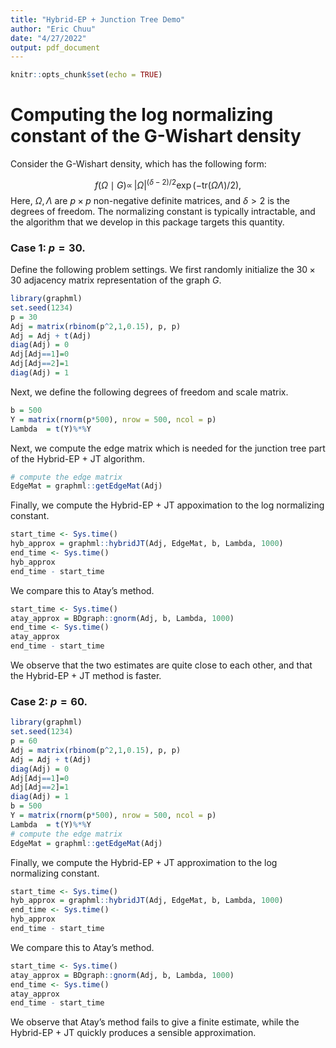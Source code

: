 ```yaml
---
title: "Hybrid-EP + Junction Tree Demo"
author: "Eric Chuu"
date: "4/27/2022"
output: pdf_document
---
```


```r
knitr::opts_chunk$set(echo = TRUE)
```

# Computing the log normalizing constant of the G-Wishart density

Consider the G-Wishart density, which has the following form:

$$ f\left(\Omega \mid G \right) \propto \, | \Omega |^{(\delta-2)/2} \exp \left( - \mbox{tr} \left(\Omega \Lambda \right) /2 \right), $$
Here, $\Omega, \Lambda$ are $p \times p$ non-negative definite matrices, and $\delta > 2$ is the degrees of freedom. The normalizing constant is typically intractable, and the algorithm that we develop in this package targets this quantity.


### Case 1: $p = 30$. 

Define the following problem settings. We first randomly initialize the $30 \times 30$ adjacency matrix representation of the graph $G$. 

```r
library(graphml)
set.seed(1234)
p = 30
Adj = matrix(rbinom(p^2,1,0.15), p, p)
Adj = Adj + t(Adj)
diag(Adj) = 0
Adj[Adj==1]=0
Adj[Adj==2]=1
diag(Adj) = 1
```

Next, we define the following degrees of freedom and scale matrix.

```r
b = 500
Y = matrix(rnorm(p*500), nrow = 500, ncol = p)
Lambda  = t(Y)%*%Y
```

Next, we compute the edge matrix which is needed for the junction tree part of the Hybrid-EP + JT algorithm.

```r
# compute the edge matrix
EdgeMat = graphml::getEdgeMat(Adj)
```


Finally, we compute the Hybrid-EP + JT appoximation to the log normalizing constant.

```r
start_time <- Sys.time()
hyb_approx = graphml::hybridJT(Adj, EdgeMat, b, Lambda, 1000)
end_time <- Sys.time()
hyb_approx
end_time - start_time
```

We compare this to Atay's method. 

```r
start_time <- Sys.time()
atay_approx = BDgraph::gnorm(Adj, b, Lambda, 1000)
end_time <- Sys.time()
atay_approx
end_time - start_time
```

We observe that the two estimates are quite close to each other, and that the Hybrid-EP + JT method is faster. 

### Case 2: $p = 60$. 

```r
library(graphml)
set.seed(1234)
p = 60
Adj = matrix(rbinom(p^2,1,0.15), p, p)
Adj = Adj + t(Adj)
diag(Adj) = 0
Adj[Adj==1]=0
Adj[Adj==2]=1
diag(Adj) = 1
b = 500
Y = matrix(rnorm(p*500), nrow = 500, ncol = p)
Lambda  = t(Y)%*%Y
# compute the edge matrix
EdgeMat = graphml::getEdgeMat(Adj)
```


Finally, we compute the Hybrid-EP + JT approximation to the log normalizing constant.


```r
start_time <- Sys.time()
hyb_approx = graphml::hybridJT(Adj, EdgeMat, b, Lambda, 1000)
end_time <- Sys.time()
hyb_approx
end_time - start_time
```

We compare this to Atay's method. 

```r
start_time <- Sys.time()
atay_approx = BDgraph::gnorm(Adj, b, Lambda, 1000)
end_time <- Sys.time()
atay_approx
end_time - start_time
```


We observe that Atay's method fails to give a finite estimate, while the Hybrid-EP + JT quickly produces a sensible approximation.


